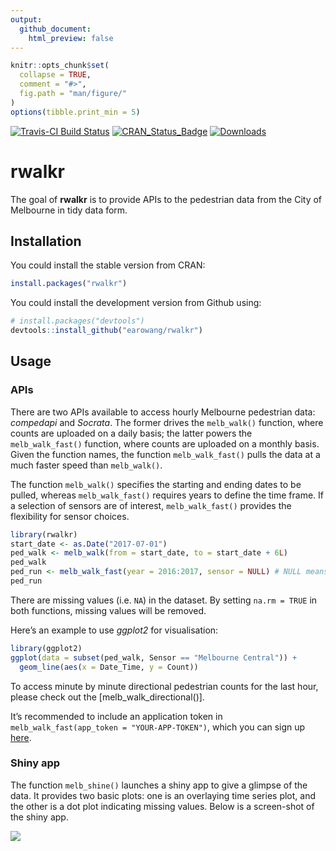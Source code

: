 ```yaml
---
output:
  github_document:
    html_preview: false
---
```


<!-- README.md is generated from README.Rmd. Please edit that file -->

```r
knitr::opts_chunk$set(
  collapse = TRUE,
  comment = "#>",
  fig.path = "man/figure/"
)
options(tibble.print_min = 5)
```

[![Travis-CI Build Status](https://travis-ci.org/earowang/rwalkr.svg?branch=master)](https://travis-ci.org/earowang/rwalkr)
[![CRAN_Status_Badge](http://www.r-pkg.org/badges/version/rwalkr)](https://cran.r-project.org/package=rwalkr)
[![Downloads](http://cranlogs.r-pkg.org/badges/rwalkr?color=brightgreen)](https://cran.r-project.org/package=rwalkr)

# rwalkr

The goal of **rwalkr** is to provide APIs to the pedestrian data from the City of Melbourne in tidy data form.

## Installation

You could install the stable version from CRAN:

```r
install.packages("rwalkr")
```

You could install the development version from Github using:

```r
# install.packages("devtools")
devtools::install_github("earowang/rwalkr")
```

## Usage

### APIs

There are two APIs available to access hourly Melbourne pedestrian data: *compedapi* and *Socrata*. The former drives the `melb_walk()` function, where counts are uploaded on a daily basis; the latter powers the `melb_walk_fast()` function, where counts are uploaded on a monthly basis. Given the function names, the function `melb_walk_fast()` pulls the data at a much faster speed than `melb_walk()`.

The function `melb_walk()` specifies the starting and ending dates to be pulled, whereas `melb_walk_fast()` requires years to define the time frame. If a selection of sensors are of interest, `melb_walk_fast()` provides the flexibility for sensor choices.

```r
library(rwalkr)
start_date <- as.Date("2017-07-01")
ped_walk <- melb_walk(from = start_date, to = start_date + 6L)
ped_walk
ped_run <- melb_walk_fast(year = 2016:2017, sensor = NULL) # NULL means all sensors
ped_run
```

There are missing values (i.e. `NA`) in the dataset. By setting `na.rm = TRUE` in both functions, missing values will be removed.

Here's an example to use *ggplot2* for visualisation:

```r
library(ggplot2)
ggplot(data = subset(ped_walk, Sensor == "Melbourne Central")) +
  geom_line(aes(x = Date_Time, y = Count))
```

To access minute by minute directional pedestrian counts for the last hour, please check out the [melb_walk_directional()].

It's recommended to include an application token in `melb_walk_fast(app_token = "YOUR-APP-TOKEN")`, which you can sign up [here](https://data.melbourne.vic.gov.au/profile/app_tokens).

### Shiny app

The function `melb_shine()` launches a shiny app to give a glimpse of the data. It provides two basic plots: one is an overlaying time series plot, and the other is a dot plot indicating missing values. Below is a screen-shot of the shiny app.

![](man/figure/shiny.png)
